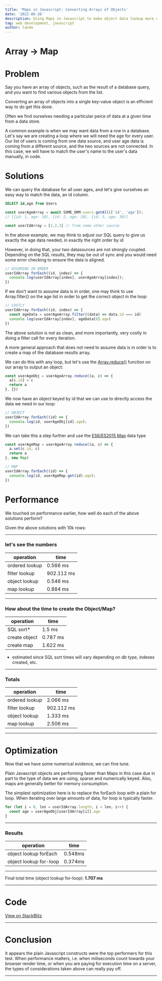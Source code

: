 ```yaml
---
title: 'Maps in Javascript: Converting Arrays of Objects'
date: '2022-06-26'
description: Using Maps in Javascript to make object data lookup more efficient
tag: web development, javascript
author: lando
---
```


# Array -> Map

# Problem

Say you have an array of objects, such as the result of a database query, and you want to find various objects from the list.

Converting an array of objects into a single key-value object is an efficient way to do get this done.

Often we find ourselves needing a particular peice of data at a given time from a data store.

A common example is when we may want data from a row in a database. Let's say we are creating a loop where we will need the age for every user. Our list of users is coming from one data source, and user age data is coming from a different source, and the two sources are not connected. In this case, we will have to match the user's name to the user's data manually, in code.

# Solutions

We can query the database for all user ages, and let's give ourselves an easy way to match the data, an id column.

```sql
SELECT id,age from Users
```

```js
const userAgeArray = await SOME_ORM.users.getAll(['id', 'age']);
// [{id: 1, age: 10}, {id: 2, age: 20}, {id: 3, age: 30}]

const userIdArray = [1,2,3] // from some other source
```

In the above example, we may think to adjust our SQL query to give us exactly the age data needed, in exactly the right order by id

However, in doing that, your two datasources are not strongly coupled. Depending on the SQL results, they may be out of sync and you would need some error checking to ensure the data is aligned.

```js
// ASSUMING IN ORDER
userIdArray.forEach((id, index) => {
  console.log(userIdArray[index], userAgeArray[index]);
})
```
If we don't want to assume data is in order, one may think to use Array.filter() on the age list in order to get the correct object in the loop:

```js
// COSTLY
userIdArray.forEach((id, index) => {
  const ageData = userAgeArray.filter((data) => data.id === id)
  console.log(userIdArray[index], ageData[0].age)
})
```
The above solution is not as clean, and more importantly, very costly in doing a filter call for every iteration.

A more general approach that does not need to assume data is in order is to create a map of the database results array.

We can do this with any loop, but let's use the [Array.reduce()](https://developer.mozilla.org/en-US/docs/Web/JavaScript/Reference/Global_Objects/Array/reduce) function on our array to output an object:

```js
const userAgeObj = userAgeArray.reduce((a, c) => {
  a[c.id] = c
  return a
}, {})
```
We now have an object keyed by id that we can use to directly access the data we need in our loop:

```js
// OBJECT
userIdArray.forEach((id) => {
  console.log(id, userAgeObj[id].age);
})
```
We can take this a step further and use the [ES6/ES2015 Map](https://developer.mozilla.org/en-US/docs/Web/JavaScript/Reference/Global_Objects/Map) data type

```javascript
const userAgeMap = userAgeArray.reduce((a, c) => {
  a.set(c.id, c)
  return a
}, new Map)

// MAP
userIdArray.forEach((id) => {
  console.log(id, userAgeMap.get(id).age);
})
```

# Performance

We touched on performance earlier, how well do each of the above solutions perform?

Given the above solutions with 10k rows:

---

### let's see the numbers

| **operation**  | **time**   |
| -------------- | ---------- |
| ordered lookup | 0.566 ms   |
| filter lookup  | 902.112 ms |
| object lookup  | 0.546 ms   |
| map lookup     | 0.884 ms   |

---

### How about the time to create the Object/Map?

| **operation** | **time** |
| ------------- | -------- |
| SQL sort*     | 1.5 ms   |
| create object | 0.787 ms |
| create map    | 1.622 ms |

* estimated since SQL sort times will vary depending on db type, indexes created, etc.

---

### Totals

| **operation**  | **time**   |
| -------------- | ---------- |
| ordered lookup | 2.066 ms   |
| filter lookup  | 902.112 ms |
| object lookup  | 1.333 ms   |
| map lookup     | 2.506 ms   |

---

# Optimization

Now that we have some numerical evidence, we can fine tune.

Plain Javascript objects are performing faster than Maps in this case due in part to the type of data we are using, sparse and numerically keyed. Also, maps are generally better for memory consumption.

The simplest optimization here is to replace the forEach loop with a plain for loop. When iterating over large amounts of data, for loop is typically faster.

```js
for (let i = 0, len = userIdArray.length; i < len; i++) {
  const age = userAgeObj[userIdArray[i]].age
}
```

---

### Results

| **operation**          | **time** |
| ---------------------- | -------- |
| object lookup forEach  | 0.548ms  |
| object lookup for-loop | 0.374ms  |

---

Final total time (object lookup for-loop): **1.707 ms**

---

# Code

[View on StackBlitz](https://stackblitz.com/edit/node-cgq7q5?file=index.js)

---

# Conclusion

It appears the plain Javascript constructs were the top performers for this test. When performance matters, i.e. when miliseconds count towards your browser render time, or when you are paying for execution time on a server, the types of considerations taken above can really pay off.

---

<div id="cusdis_thread"
  data-host="https://cusdis.com"
  data-app-id="b61075bd-6c04-4c68-9fc4-5da385810160"
  data-page-id="/posts/javascript-convert-array-of-objects-to-map"
  data-page-url="https://www.lando.blog/posts/javascript-convert-array-of-objects-to-map"
  data-page-title="Maps in Javascript: Converting Arrays of Objects"
  data-theme="light"
></div>
<script async src="https://cusdis.com/js/cusdis.es.js"></script>
